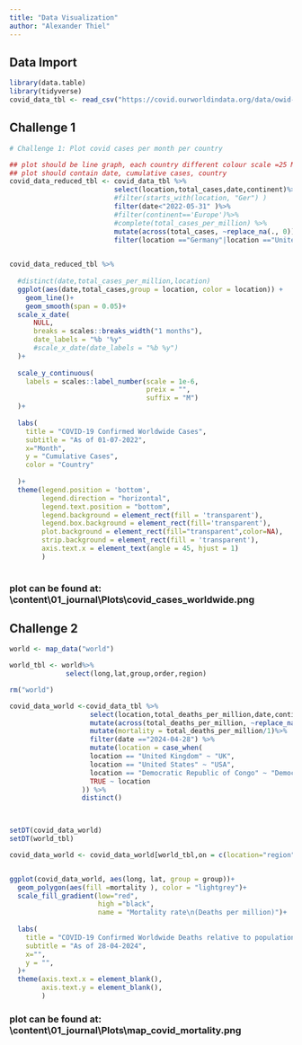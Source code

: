 ```yaml
---
title: "Data Visualization"
author: "Alexander Thiel"
---
```


## Data Import

```r
library(data.table)
library(tidyverse)
covid_data_tbl <- read_csv("https://covid.ourworldindata.org/data/owid-covid-data.csv")
```




## Challenge 1

```r

# Challenge 1: Plot covid cases per month per country

## plot should be line graph, each country different colour scale =25 Million
## plot should contain date, cumulative cases, country
covid_data_reduced_tbl <- covid_data_tbl %>%
                          select(location,total_cases,date,continent)%>%
                          #filter(starts_with(location, "Ger") )
                          filter(date<"2022-05-31" )%>%
                          #filter(continent=='Europe')%>%
                          #complete(total_cases_per_million) %>% 
                          mutate(across(total_cases, ~replace_na(., 0)))%>%
                          filter(location =="Germany"|location =="United Kingdom"|location =="France"|location =="Spain"|location =="United States")
                            

covid_data_reduced_tbl %>%
  
  #distinct(date,total_cases_per_million,location)
  ggplot(aes(date,total_cases,group = location, color = location)) +
    geom_line()+
    geom_smooth(span = 0.05)+
  scale_x_date(
      NULL,
      breaks = scales::breaks_width("1 months"),
      date_labels = "%b '%y"
      #scale_x_date(date_labels = "%b %y")
  )+
  
  scale_y_continuous(
    labels = scales::label_number(scale = 1e-6, 
                                  preix = "",
                                  suffix = "M")
  )+
  
  labs(
    title = "COVID-19 Confirmed Worldwide Cases",
    subtitle = "As of 01-07-2022",
    x="Month",
    y = "Cumulative Cases",
    color = "Country"
    
  )+
  theme(legend.position = 'bottom',
        legend.direction = "horizontal",
        legend.text.position = "bottom",
        legend.background = element_rect(fill = 'transparent'),
        legend.box.background = element_rect(fill='transparent'),
        plot.background = element_rect(fill="transparent",color=NA),
        strip.background = element_rect(fill = 'transparent'),
        axis.text.x = element_text(angle = 45, hjust = 1)
        )
 

```

### plot can be found at: \\content\\01_journal\\Plots\\covid_cases_worldwide.png

## Challenge 2

```r

world <- map_data("world")

world_tbl <- world%>%
              select(long,lat,group,order,region)

rm("world")

covid_data_world <-covid_data_tbl %>%
                    select(location,total_deaths_per_million,date,continent)%>%
                    mutate(across(total_deaths_per_million, ~replace_na(., 0)))%>% 
                    mutate(mortality = total_deaths_per_million/1)%>%
                    filter(date =="2024-04-28") %>%
                    mutate(location = case_when(
                    location == "United Kingdom" ~ "UK",
                    location == "United States" ~ "USA",
                    location == "Democratic Republic of Congo" ~ "Democratic Republic of the Congo",
                    TRUE ~ location
                  )) %>%
                  distinct()
                   


setDT(covid_data_world)
setDT(world_tbl)

covid_data_world <- covid_data_world[world_tbl,on = c(location="region")]


ggplot(covid_data_world, aes(long, lat, group = group))+
  geom_polygon(aes(fill =mortality ), color = "lightgrey")+
  scale_fill_gradient(low="red",
                      high ="black",
                      name = "Mortality rate\n(Deaths per million)")+
  
  labs(
    title = "COVID-19 Confirmed Worldwide Deaths relative to population size",
    subtitle = "As of 28-04-2024",
    x="",
    y = "",
  )+
  theme(axis.text.x = element_blank(),
        axis.text.y = element_blank(),
        )

```

### plot can be found at: \\content\\01_journal\\Plots\\map_covid_mortality.png
